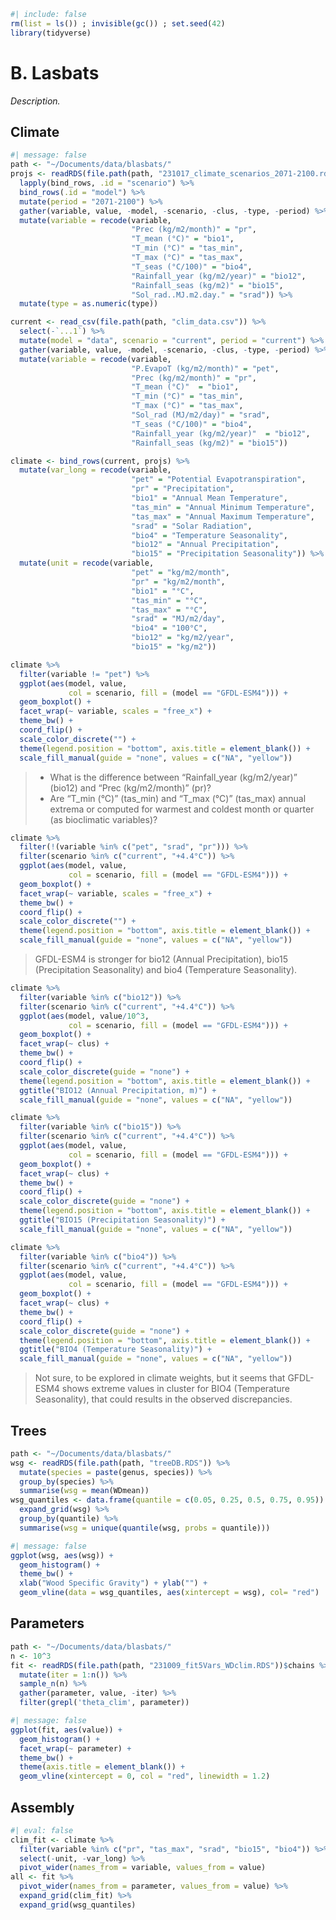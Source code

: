```r
#| include: false
rm(list = ls()) ; invisible(gc()) ; set.seed(42)
library(tidyverse)
```

# B. Lasbats {.unnumbered}

*Description.*

## Climate

```r
#| message: false
path <- "~/Documents/data/blasbats/"
projs <- readRDS(file.path(path, "231017_climate_scenarios_2071-2100.rds")) %>% 
  lapply(bind_rows, .id = "scenario") %>% 
  bind_rows(.id = "model") %>% 
  mutate(period = "2071-2100") %>% 
  gather(variable, value, -model, -scenario, -clus, -type, -period) %>% 
  mutate(variable = recode(variable,
                           "Prec (kg/m2/month)" = "pr",
                           "T_mean (°C)" = "bio1",
                           "T_min (°C)" = "tas_min",       
                           "T_max (°C)" = "tas_max",
                           "T_seas (°C/100)" = "bio4",
                           "Rainfall_year (kg/m2/year)" = "bio12",
                           "Rainfall_seas (kg/m2)" = "bio15",
                           "Sol_rad..MJ.m2.day." = "srad")) %>% 
  mutate(type = as.numeric(type))

current <- read_csv(file.path(path, "clim_data.csv")) %>% 
  select(-`...1`) %>% 
  mutate(model = "data", scenario = "current", period = "current") %>% 
  gather(variable, value, -model, -scenario, -clus, -type, -period) %>% 
  mutate(variable = recode(variable,
                           "P.EvapoT (kg/m2/month)" = "pet",
                           "Prec (kg/m2/month)" = "pr",   
                           "T_mean (°C)"  = "bio1",             
                           "T_min (°C)" = "tas_min",            
                           "T_max (°C)" = "tas_max",
                           "Sol_rad (MJ/m2/day)" = "srad",       
                           "T_seas (°C/100)" = "bio4",          
                           "Rainfall_year (kg/m2/year)"  = "bio12",
                           "Rainfall_seas (kg/m2)" = "bio15"))

climate <- bind_rows(current, projs) %>% 
  mutate(var_long = recode(variable,
                           "pet" = "Potential Evapotranspiration",
                           "pr" = "Precipitation", 
                           "bio1" = "Annual Mean Temperature",
                           "tas_min" = "Annual Minimum Temperature",
                           "tas_max" = "Annual Maximum Temperature",
                           "srad" = "Solar Radiation",  
                           "bio4" = "Temperature Seasonality",  
                           "bio12" = "Annual Precipitation",
                           "bio15" = "Precipitation Seasonality")) %>% 
  mutate(unit = recode(variable,
                           "pet" = "kg/m2/month",
                           "pr" = "kg/m2/month", 
                           "bio1" = "°C",
                           "tas_min" = "°C",
                           "tas_max" = "°C",
                           "srad" = "MJ/m2/day",  
                           "bio4" = "100°C",  
                           "bio12" = "kg/m2/year",
                           "bio15" = "kg/m2"))
```

```r
climate %>% 
  filter(variable != "pet") %>% 
  ggplot(aes(model, value, 
             col = scenario, fill = (model == "GFDL-ESM4"))) +
  geom_boxplot() +
  facet_wrap(~ variable, scales = "free_x") +
  theme_bw() +
  coord_flip() +
  scale_color_discrete("") +
  theme(legend.position = "bottom", axis.title = element_blank()) +
  scale_fill_manual(guide = "none", values = c("NA", "yellow"))
```

> -   What is the difference between "Rainfall_year (kg/m2/year)" (bio12) and "Prec (kg/m2/month)" (pr)?
> -   Are "T_min (°C)" (tas_min) and "T_max (°C)" (tas_max) annual extrema or computed for warmest and coldest month or quarter (as bioclimatic variables)?

```r
climate %>% 
  filter(!(variable %in% c("pet", "srad", "pr"))) %>% 
  filter(scenario %in% c("current", "+4.4°C")) %>% 
  ggplot(aes(model, value, 
             col = scenario, fill = (model == "GFDL-ESM4"))) +
  geom_boxplot() +
  facet_wrap(~ variable, scales = "free_x") +
  theme_bw() +
  coord_flip() +
  scale_color_discrete("") +
  theme(legend.position = "bottom", axis.title = element_blank()) +
  scale_fill_manual(guide = "none", values = c("NA", "yellow"))
```

> GFDL-ESM4 is stronger for bio12 (Annual Precipitation), bio15 (Precipitation Seasonality) and bio4 (Temperature Seasonality).

```r
climate %>% 
  filter(variable %in% c("bio12")) %>% 
  filter(scenario %in% c("current", "+4.4°C")) %>% 
  ggplot(aes(model, value/10^3, 
             col = scenario, fill = (model == "GFDL-ESM4"))) +
  geom_boxplot() +
  facet_wrap(~ clus) +
  theme_bw() +
  coord_flip() +
  scale_color_discrete(guide = "none") +
  theme(legend.position = "bottom", axis.title = element_blank()) +
  ggtitle("BIO12 (Annual Precipitation, m)") +
  scale_fill_manual(guide = "none", values = c("NA", "yellow"))
```

```r
climate %>% 
  filter(variable %in% c("bio15")) %>% 
  filter(scenario %in% c("current", "+4.4°C")) %>% 
  ggplot(aes(model, value, 
             col = scenario, fill = (model == "GFDL-ESM4"))) +
  geom_boxplot() +
  facet_wrap(~ clus) +
  theme_bw() +
  coord_flip() +
  scale_color_discrete(guide = "none") +
  theme(legend.position = "bottom", axis.title = element_blank()) +
  ggtitle("BIO15 (Precipitation Seasonality)") +
  scale_fill_manual(guide = "none", values = c("NA", "yellow"))
```

```r
climate %>% 
  filter(variable %in% c("bio4")) %>% 
  filter(scenario %in% c("current", "+4.4°C")) %>% 
  ggplot(aes(model, value, 
             col = scenario, fill = (model == "GFDL-ESM4"))) +
  geom_boxplot() +
  facet_wrap(~ clus) +
  theme_bw() +
  coord_flip() +
  scale_color_discrete(guide = "none") +
  theme(legend.position = "bottom", axis.title = element_blank()) +
  ggtitle("BIO4 (Temperature Seasonality)") +
  scale_fill_manual(guide = "none", values = c("NA", "yellow"))
```

> Not sure, to be explored in climate weights, but it seems that GFDL-ESM4 shows extreme values in cluster for BIO4 (Temperature Seasonality), that could results in the observed discrepancies.

## Trees

```r
path <- "~/Documents/data/blasbats/"
wsg <- readRDS(file.path(path, "treeDB.RDS")) %>% 
  mutate(species = paste(genus, species)) %>% 
  group_by(species) %>% 
  summarise(wsg = mean(WDmean))
wsg_quantiles <- data.frame(quantile = c(0.05, 0.25, 0.5, 0.75, 0.95)) %>% 
  expand_grid(wsg) %>% 
  group_by(quantile) %>% 
  summarise(wsg = unique(quantile(wsg, probs = quantile)))
```

```r
#| message: false
ggplot(wsg, aes(wsg)) +
  geom_histogram() +
  theme_bw() +
  xlab("Wood Specific Gravity") + ylab("") +
  geom_vline(data = wsg_quantiles, aes(xintercept = wsg), col= "red")
```

## Parameters

```r
path <- "~/Documents/data/blasbats/"
n <- 10^3
fit <- readRDS(file.path(path, "231009_fit5Vars_WDclim.RDS"))$chains %>% 
  mutate(iter = 1:n()) %>% 
  sample_n(n) %>% 
  gather(parameter, value, -iter) %>% 
  filter(grepl('theta_clim', parameter))
```

```r
#| message: false
ggplot(fit, aes(value)) +
  geom_histogram() +
  facet_wrap(~ parameter) +
  theme_bw() +
  theme(axis.title = element_blank()) +
  geom_vline(xintercept = 0, col = "red", linewidth = 1.2)
```

## Assembly

```r
#| eval: false
clim_fit <- climate %>% 
  filter(variable %in% c("pr", "tas_max", "srad", "bio15", "bio4")) %>% 
  select(-unit, -var_long) %>% 
  pivot_wider(names_from = variable, values_from = value)
all <- fit %>% 
  pivot_wider(names_from = parameter, values_from = value) %>% 
  expand_grid(clim_fit) %>% 
  expand_grid(wsg_quantiles)
```
